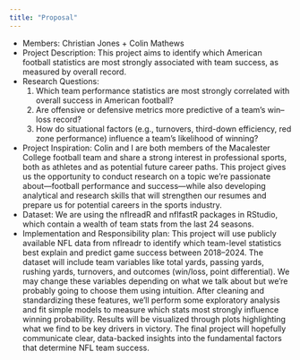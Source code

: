 ```yaml
---
title: "Proposal"
---
```


- Members: Christian Jones + Colin Mathews
- Project Description: This project aims to identify which American football statistics are most strongly associated with team success, as measured by overall record.
- Research Questions: 
  1. Which team performance statistics are most strongly correlated with overall success in American football?
  2. Are offensive or defensive metrics more predictive of a team’s win–loss record?
  3. How do situational factors (e.g., turnovers, third-down efficiency, red zone performance) influence a team’s likelihood of winning?
- Project Inspiration: Colin and I are both members of the Macalester College football team and share a strong interest in professional sports, both as athletes and as potential future career paths. This project gives us the opportunity to conduct research on a topic we’re passionate about—football performance and success—while also developing analytical and research skills that will strengthen our resumes and prepare us for potential careers in the sports industry.
- Dataset: We are using the nflreadR and nflfastR packages in RStudio, which contain a wealth of team stats from the last 24 seasons. 
- Implementation and Responsibility plan: This project will use publicly available NFL data from nflreadr to identify which team-level statistics best explain and predict game success between 2018–2024. The dataset will include team variables like total yards, passing yards, rushing yards, turnovers, and outcomes (win/loss, point differential). We may change these variables depending on what we talk about but we're probably going to choose them using intuition. After cleaning and standardizing these features, we’ll perform some exploratory analysis and fit simple models to measure which stats most strongly influence winning probability. Results will be visualized through plots highlighting what we find to be key drivers in victory. The final project will hopefully communicate clear, data-backed insights into the fundamental factors that determine NFL team success.

